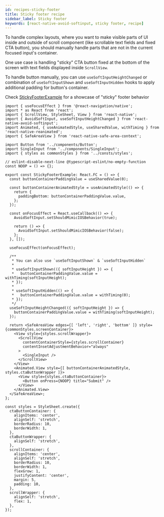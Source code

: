 ```yaml
---
id: recipes-sticky-footer
title: Sticky footer recipe
sidebar_label: Sticky footer
keywords: [react-native-avoid-softinput, sticky footer, recipe]
---
```


To handle complex layouts, where you want to make visible parts of UI inside and outside of scroll component (like scrollable text fields and fixed CTA button), you should manually handle parts that are not in the current focused input's container.

One use case is handling "sticky" CTA button fixed at the bottom of the screen with text fields displayed inside `ScrollView`.

To handle button manually, you can use `useSoftInputHeightChanged` or combination of `useSoftInputShown` and `useSoftInputHidden` hooks to apply additional padding for button's container.

Check [StickyFooterExample](https://github.com/mateusz1913/react-native-avoid-softinput/blob/main/packages/app/src/screens/StickyFooterExample.tsx) for a showcase of "sticky" footer behavior

```tsx title="packages/app/src/screens/StickyFooterExample.tsx"
import { useFocusEffect } from '@react-navigation/native';
import * as React from 'react';
import { ScrollView, StyleSheet, View } from 'react-native';
import { AvoidSoftInput, useSoftInputHeightChanged } from 'react-native-avoid-softinput';
import Animated, { useAnimatedStyle, useSharedValue, withTiming } from 'react-native-reanimated';
import { SafeAreaView } from 'react-native-safe-area-context';

import Button from '../components/Button';
import SingleInput from '../components/SingleInput';
import { styles as commonStyles } from '../consts/styles';

// eslint-disable-next-line @typescript-eslint/no-empty-function
const NOOP = () => {};

export const StickyFooterExample: React.FC = () => {
  const buttonContainerPaddingValue = useSharedValue(0);

  const buttonContainerAnimatedStyle = useAnimatedStyle(() => {
    return {
      paddingBottom: buttonContainerPaddingValue.value,
    };
  });

  const onFocusEffect = React.useCallback(() => {
    AvoidSoftInput.setShouldMimicIOSBehavior(true);

    return () => {
      AvoidSoftInput.setShouldMimicIOSBehavior(false);
    };
  }, []);

  useFocusEffect(onFocusEffect);

  /**
   * You can also use `useSoftInputShown` & `useSoftInputHidden`
   *
   * useSoftInputShown(({ softInputHeight }) => {
   *   buttonContainerPaddingValue.value = withTiming(softInputHeight);
   * });
   *
   * useSoftInputHidden(() => {
   *   buttonContainerPaddingValue.value = withTiming(0);
   * });
   */
  useSoftInputHeightChanged(({ softInputHeight }) => {
    buttonContainerPaddingValue.value = withTiming(softInputHeight);
  });

  return <SafeAreaView edges={[ 'left', 'right', 'bottom' ]} style={commonStyles.screenContainer}>
    <View style={styles.scrollWrapper}>
      <ScrollView
        contentContainerStyle={styles.scrollContainer}
        contentInsetAdjustmentBehavior="always"
      >
        <SingleInput />
      </ScrollView>
    </View>
    <Animated.View style={[ buttonContainerAnimatedStyle, styles.ctaButtonWrapper ]}>
      <View style={styles.ctaButtonContainer}>
        <Button onPress={NOOP} title="Submit" />
      </View>
    </Animated.View>
  </SafeAreaView>;
};

const styles = StyleSheet.create({
  ctaButtonContainer: {
    alignItems: 'center',
    alignSelf: 'stretch',
    borderRadius: 10,
    borderWidth: 1,
  },
  ctaButtonWrapper: {
    alignSelf: 'stretch',
  },
  scrollContainer: {
    alignItems: 'center',
    alignSelf: 'stretch',
    borderRadius: 10,
    borderWidth: 1,
    flexGrow: 1,
    justifyContent: 'center',
    margin: 5,
    padding: 10,
  },
  scrollWrapper: {
    alignSelf: 'stretch',
    flex: 1,
  },
});
```
